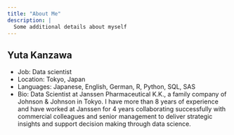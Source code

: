 ```yaml
---
title: "About Me"
description: |
  Some additional details about myself
---
```


## Yuta Kanzawa
- Job: Data scientist
- Location: Tokyo, Japan
- Languages: Japanese, English, German, R, Python, SQL, SAS
- Bio: Data Scientist at Janssen Pharmaceutical K.K., a family company of Johnson & Johnson in Tokyo. I have more than 8 years of experience and have worked at Janssen for 4 years collaborating successfully with commercial colleagues and senior management to deliver strategic insights and support decision making through data science.
